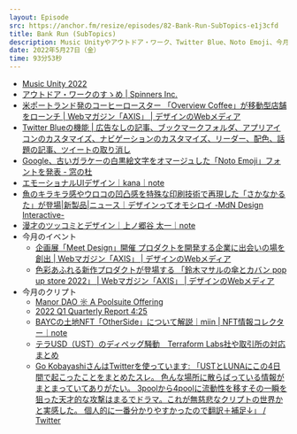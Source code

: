 ```yaml
---
layout: Episode
src: https://anchor.fm/resize/episodes/82-Bank-Run-SubTopics-e1j3cfd
title: Bank Run (SubTopics)
description: Music Unityやアウトドア・ワーク、Twitter Blue、Noto Emoji、今月のイベント情報やクリプト動向など、最近気になったサブトピックスを話しました。
date: 2022年5月27日（金）
time: 93分53秒
---
```


- [Music Unity 2022](https://mu2022.jp/)
- [アウトドア・ワークのすゝめ | Spinners Inc.](https://spinners.work/posts/kudakurage-outdoor-work/)
- [米ポートランド発のコーヒーロースター 「Overview Coffee」が移動型店舗をローンチ | Webマガジン「AXIS」 | デザインのWebメディア](https://www.axismag.jp/posts/2022/05/468894.html)
- [Twitter Blueの機能 | 広告なしの記事、ブックマークフォルダ、アプリアイコンのカスタマイズ、ナビゲーションのカスタマイズ、リーダー、配色、話題の記事、ツイートの取り消し](https://help.twitter.com/ja/using-twitter/twitter-blue-features)
- [Google、古いガラケーの白黒絵文字をオマージュした「Noto Emoji」フォントを発表 - 窓の杜](https://forest.watch.impress.co.jp/docs/news/1408856.html)
- [エモーショナルUIデザイン｜kana｜note](https://note.com/kana/n/n69fc5c507c66)
- [魚のキラキラ感やウロコの凹凸感を特殊な印刷技術で再現した「さかなかるた」が登場|新製品|ニュース｜デザインってオモシロイ -MdN Design Interactive-](https://www.mdn.co.jp/news/3209)
- [漫才のツッコミとデザイン｜上ノ郷谷 太一｜note](https://note.com/tkmngy/n/n7caa0776f932)
- 今月のイベント
    - [企画展「Meet Design」開催 プロダクトを開発する企業に出会いの場を創出 | Webマガジン「AXIS」 | デザインのWebメディア](https://www.axismag.jp/posts/2022/05/470052.html)
    - [色彩あふれる新作プロダクトが登場する 「鈴木マサルの傘とカバン pop up store 2022」 | Webマガジン「AXIS」 | デザインのWebメディア](https://www.axismag.jp/posts/2022/05/469860.html)
- 今月のクリプト
    - [Manor DAO ☼ A Poolsuite Offering](https://manordao.com/)
    - [2022 Q1 Quarterly Report 4:25](https://assets.coingecko.com/reports/2022-Q1-Report/CoinGecko-2022-Q1-Report-JP.pdf?utm_source=Telegram&utm_campaign=q1-2022-report&utm_medium=social&0=)
    - [BAYCの土地NFT「OtherSide」について解説｜miin | NFT情報コレクター｜note](https://note.com/miin_nft/n/n5f476f1c732a)
    - [テラUSD（UST）のディペッグ騒動　Terraform Labs社や取引所の対応まとめ](https://coinpost.jp/?p=350288)
    - [Go KobayashiさんはTwitterを使っています: 「USTとLUNAにこの4日間で起こったことをまとめたスレ。 色んな場所に散らばっている情報がまとまっていてありがたい。 3poolから4poolに流動性を移すその一瞬を狙った天才的な攻撃はまるでドラマ。これが無慈悲なクリプトの世界かと実感した。 個人的に一番分かりやすかったので翻訳＋補足↓」 / Twitter](https://twitter.com/GOU_0013/status/1524852436015325184)
